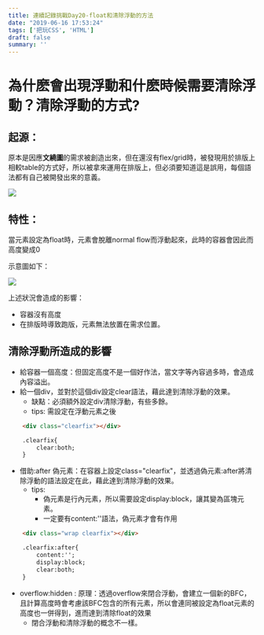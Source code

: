 ```yaml
---
title: 連續記錄挑戰Day20-float和清除浮動的方法
date: "2019-06-16 17:53:24"
tags: ['把玩CSS', 'HTML']
draft: false
summary: ''
---
```


# 為什麽會出現浮動和什麽時候需要清除浮動？清除浮動的方式?

## 起源：

原本是因應**文繞圖**的需求被創造出來，但在還沒有flex/grid時，被發現用於排版上相較table的方式好，所以被拿來運用在排版上，但必須要知道這是誤用，每個語法都有自己被開發出來的意義。


![](https://i.imgur.com/fsP9aJf.png)

## 特性：

當元素設定為float時，元素會脫離normal flow而浮動起來，此時的容器會因此而高度變成0

示意圖如下：

![](https://i.imgur.com/BtHuOOm.png)

上述狀況會造成的影響：

- 容器沒有高度
- 在排版時導致跑版，元素無法放置在需求位置。

## 清除浮動所造成的影響

- 給容器一個高度：但固定高度不是一個好作法，當文字等內容過多時，會造成內容溢出。
- 給一個div，並對於這個div設定clear語法，藉此達到清除浮動的效果。
  - 缺點：必須額外設定div清除浮動，有些多餘。
  - tips: 需設定在浮動元素之後

```html
    <div class="clearfix"></div>
```

```html
    .clearfix{
        clear:both;
    }
```
- 借助:after 偽元素：在容器上設定class="clearfix"，並透過偽元素:after將清除浮動的語法設定在此，藉此達到清除浮動的效果。
  - tips:
      - 偽元素是行內元素，所以需要設定display:block，讓其變為區塊元素。
      - 一定要有content:''語法，偽元素才會有作用
      
```html
    <div class="wrap clearfix"></div>
```

```html
    .clearfix:after{
        content:'';
        display:block;
        clear:both;
    }
```

- overflow:hidden : 原理：透過overflow來閉合浮動，會建立一個新的BFC，且計算高度時會考慮該BFC包含的所有元素，所以會連同被設定為float元素的高度也一併得到，進而達到清除float的效果
    - 閉合浮動和清除浮動的概念不一樣。

  